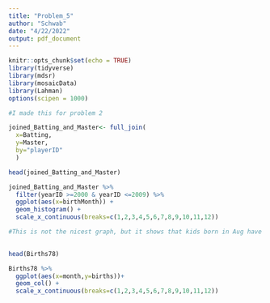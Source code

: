 ```yaml
---
title: "Problem_5"
author: "Schwab"
date: "4/22/2022"
output: pdf_document
---
```


```r
knitr::opts_chunk$set(echo = TRUE)
library(tidyverse)
library(mdsr)
library(mosaicData)
library(Lahman)
options(scipen = 1000)

```

```r
#I made this for problem 2

joined_Batting_and_Master<- full_join(
  x=Batting,
  y=Master,
  by="playerID"
  )

head(joined_Batting_and_Master)
```

```r
joined_Batting_and_Master %>%
  filter(yearID >=2000 & yearID <=2009) %>%
  ggplot(aes(x=birthMonth)) +
  geom_histogram() +
  scale_x_continuous(breaks=c(1,2,3,4,5,6,7,8,9,10,11,12))

#This is not the nicest graph, but it shows that kids born in Aug have a much better chance of playing MLB than those born in July
  
```

```r
head(Births78)
```

```r
Births78 %>%
  ggplot(aes(x=month,y=births))+
  geom_col() +
  scale_x_continuous(breaks=c(1,2,3,4,5,6,7,8,9,10,11,12))
  
```